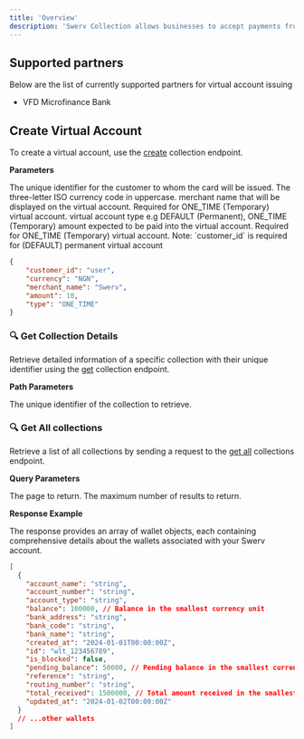 ```yaml
---
title: 'Overview'
description: 'Swerv Collection allows businesses to accept payments from their customers using virtual accounts & payment link.'
---
```


## Supported partners

Below are the list of currently supported partners for virtual account issuing

- VFD Microfinance Bank


## Create Virtual Account

To create a virtual account, use the [create](/api-reference/collections/create) collection endpoint.

**Parameters**

<ParamField body="customer_id" type="string">
  The unique identifier for the customer to whom the card will be issued.
</ParamField>

<ParamField body="currency" type="string" required>
  The three-letter ISO currency code in uppercase.
</ParamField>

<ParamField body="merchant_name" type="string">
  merchant name that will be displayed on the virtual account. Required for ONE_TIME (Temporary) virtual account.
</ParamField>

<ParamField body="type" type="string" required>
  virtual account type e.g DEFAULT (Permanent), ONE_TIME (Temporary)
</ParamField>

<ParamField body="amount" type="integer">
  amount expected to be paid into the virtual account. Required for ONE_TIME (Temporary) virtual account.
</ParamField>


<Note>
Note: `customer_id` is required for (DEFAULT) permanent virtual account
</Note>

```JSON Request Body
{
    "customer_id": "user",
    "currency": "NGN",
    "merchant_name": "Swerv",
    "amount": 10,
    "type": "ONE_TIME"
}
```

### 🔍 Get Collection Details
Retrieve detailed information of a specific collection with their unique identifier using the [get](/api-reference/collections/get) collection endpoint.

**Path Parameters**

<ParamField path="id" type="string" required>
 The unique identifier of the collection to retrieve.
</ParamField>


### 🔍 Get All collections

Retrieve a list of all collections by sending a request to the [get all](/api-reference/collections/get-all-collections) collections endpoint.

**Query Parameters**

<ParamField query="page" type="string" default={1} required>
  The page to return.
</ParamField>


<ParamField query="limit" type="string" default={10} required>
   The maximum number of results to return.
</ParamField>

**Response Example**

The response provides an array of wallet objects, each containing comprehensive details about the wallets associated with your Swerv account.

```json Response
[
  {
    "account_name": "string",
    "account_number": "string",
    "account_type": "string",
    "balance": 100000, // Balance in the smallest currency unit
    "bank_address": "string",
    "bank_code": "string",
    "bank_name": "string",
    "created_at": "2024-01-01T00:00:00Z",
    "id": "wlt_123456789",
    "is_blocked": false,
    "pending_balance": 50000, // Pending balance in the smallest currency unit
    "reference": "string",
    "routing_number": "string",
    "total_received": 1500000, // Total amount received in the smallest currency unit
    "updated_at": "2024-01-02T00:00:00Z"
  }
  // ...other wallets
]
